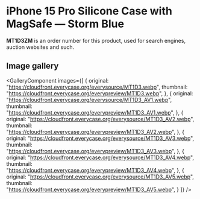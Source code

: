 
# iPhone 15 Pro Silicone Case with MagSafe — Storm Blue

<Callout type='info' emoji='👉🏻'>**MT1D3ZM** is an order number for this product, used for search engines, auction websites and such.</Callout>

## Image gallery

<GalleryComponent
    images={[
      {
        original: "https://cloudfront.everycase.org/everysource/MT1D3.webp",
        thumbnail: "https://cloudfront.everycase.org/everypreview/MT1D3.webp",
      },
      {
        original: "https://cloudfront.everycase.org/everysource/MT1D3_AV1.webp",
        thumbnail: "https://cloudfront.everycase.org/everypreview/MT1D3_AV1.webp",
      },
      {
        original: "https://cloudfront.everycase.org/everysource/MT1D3_AV2.webp",
        thumbnail: "https://cloudfront.everycase.org/everypreview/MT1D3_AV2.webp",
      },
      {
        original: "https://cloudfront.everycase.org/everysource/MT1D3_AV3.webp",
        thumbnail: "https://cloudfront.everycase.org/everypreview/MT1D3_AV3.webp",
      },
      {
        original: "https://cloudfront.everycase.org/everysource/MT1D3_AV4.webp",
        thumbnail: "https://cloudfront.everycase.org/everypreview/MT1D3_AV4.webp",
      },
      {
        original: "https://cloudfront.everycase.org/everysource/MT1D3_AV5.webp",
        thumbnail: "https://cloudfront.everycase.org/everypreview/MT1D3_AV5.webp",
      }
    ]}
  />
